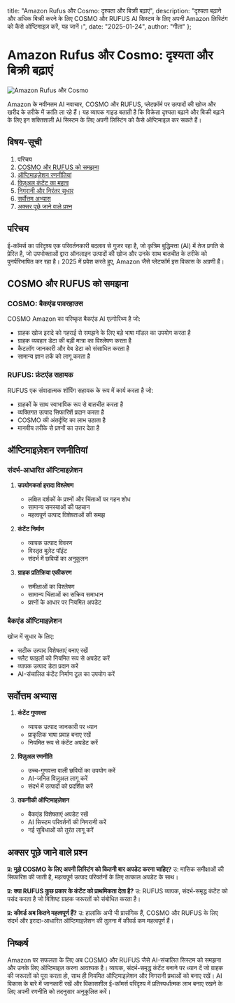   title: "Amazon Rufus और Cosmo: दृश्यता और बिक्री बढ़ाएं",
  description: "दृश्यता बढ़ाने और अधिक बिक्री करने के लिए COSMO और RUFUS AI सिस्टम के लिए अपनी Amazon लिस्टिंग को कैसे ऑप्टिमाइज़ करें, यह जानें।",
  date: "2025-01-24",
  author: "गीता"
};

# Amazon Rufus और Cosmo: दृश्यता और बिक्री बढ़ाएं

![Amazon Rufus और Cosmo](/images/blog/amazon-rufus-and-cosmo.jpeg)

Amazon के नवीनतम AI नवाचार, COSMO और RUFUS, प्लेटफ़ॉर्म पर उत्पादों की खोज और खरीद के तरीके में क्रांति ला रहे हैं। यह व्यापक गाइड बताती है कि विक्रेता दृश्यता बढ़ाने और बिक्री बढ़ाने के लिए इन शक्तिशाली AI सिस्टम के लिए अपनी लिस्टिंग को कैसे ऑप्टिमाइज़ कर सकते हैं।

## विषय-सूची

1. परिचय
2. [COSMO और RUFUS को समझना](#cosmo-और-rufus-को-समझना)
3. [ऑप्टिमाइज़ेशन रणनीतियां](#ऑप्टिमाइज़ेशन-रणनीतियां)
4. [विज़ुअल कंटेंट का महत्व](#विज़ुअल-कंटेंट-का-महत्व)
5. [निगरानी और निरंतर सुधार](#निगरानी-और-निरंतर-सुधार)
6. [सर्वोत्तम अभ्यास](#सर्वोत्तम-अभ्यास)
7. [अक्सर पूछे जाने वाले प्रश्न](#अक्सर-पूछे-जाने-वाले-प्रश्न)

## परिचय

ई-कॉमर्स का परिदृश्य एक परिवर्तनकारी बदलाव से गुजर रहा है, जो कृत्रिम बुद्धिमत्ता (AI) में तेज प्रगति से प्रेरित है, जो उपभोक्ताओं द्वारा ऑनलाइन उत्पादों की खोज और उनके साथ बातचीत के तरीके को पुनर्परिभाषित कर रहा है। 2025 में प्रवेश करते हुए, Amazon जैसे प्लेटफॉर्म इस विकास के अग्रणी हैं।

## COSMO और RUFUS को समझना

### COSMO: बैकएंड पावरहाउस
COSMO Amazon का परिष्कृत बैकएंड AI एल्गोरिथ्म है जो:
- ग्राहक खोज इरादे को गहराई से समझने के लिए बड़े भाषा मॉडल का उपयोग करता है
- ग्राहक व्यवहार डेटा की बड़ी मात्रा का विश्लेषण करता है
- कैटलॉग जानकारी और वेब डेटा को संसाधित करता है
- सामान्य ज्ञान तर्क को लागू करता है

### RUFUS: फ्रंटएंड सहायक
RUFUS एक संवादात्मक शॉपिंग सहायक के रूप में कार्य करता है जो:
- ग्राहकों के साथ स्वाभाविक रूप से बातचीत करता है
- व्यक्तिगत उत्पाद सिफारिशें प्रदान करता है
- COSMO की अंतर्दृष्टि का लाभ उठाता है
- मानवीय तरीके से प्रश्नों का उत्तर देता है

## ऑप्टिमाइज़ेशन रणनीतियां

### संदर्भ-आधारित ऑप्टिमाइज़ेशन
1. **उपयोगकर्ता इरादा विश्लेषण**
   - लक्षित दर्शकों के प्रश्नों और चिंताओं पर गहन शोध
   - सामान्य समस्याओं की पहचान
   - महत्वपूर्ण उत्पाद विशेषताओं की समझ

2. **कंटेंट निर्माण**
   - व्यापक उत्पाद विवरण
   - विस्तृत बुलेट पॉइंट
   - संदर्भ में छवियों का अनुकूलन

3. **ग्राहक प्रतिक्रिया एकीकरण**
   - समीक्षाओं का विश्लेषण
   - सामान्य चिंताओं का सक्रिय समाधान
   - प्रश्नों के आधार पर नियमित अपडेट

### बैकएंड ऑप्टिमाइज़ेशन
खोज में सुधार के लिए:
- सटीक उत्पाद विशेषताएं बनाए रखें
- फ्लैट फाइलों को नियमित रूप से अपडेट करें
- व्यापक उत्पाद डेटा प्रदान करें
- AI-संचालित कंटेंट निर्माण टूल का उपयोग करें

## सर्वोत्तम अभ्यास

1. **कंटेंट गुणवत्ता**
   - व्यापक उत्पाद जानकारी पर ध्यान
   - प्राकृतिक भाषा प्रवाह बनाए रखें
   - नियमित रूप से कंटेंट अपडेट करें

2. **विज़ुअल रणनीति**
   - उच्च-गुणवत्ता वाली छवियों का उपयोग करें
   - AI-जनित विज़ुअल लागू करें
   - संदर्भ में उत्पादों को प्रदर्शित करें

3. **तकनीकी ऑप्टिमाइज़ेशन**
   - बैकएंड विशेषताएं अपडेट रखें
   - AI सिस्टम परिवर्तनों की निगरानी करें
   - नई सुविधाओं को तुरंत लागू करें

## अक्सर पूछे जाने वाले प्रश्न

**प्र: मुझे COSMO के लिए अपनी लिस्टिंग को कितनी बार अपडेट करना चाहिए?**
उ: मासिक समीक्षाओं की सिफारिश की जाती है, महत्वपूर्ण उत्पाद परिवर्तनों के लिए तत्काल अपडेट के साथ।

**प्र: क्या RUFUS कुछ प्रकार के कंटेंट को प्राथमिकता देता है?**
उ: RUFUS व्यापक, संदर्भ-समृद्ध कंटेंट को पसंद करता है जो विशिष्ट ग्राहक जरूरतों को संबोधित करता है।

**प्र: कीवर्ड अब कितने महत्वपूर्ण हैं?**
उ: हालांकि अभी भी प्रासंगिक हैं, COSMO और RUFUS के लिए संदर्भ और इरादा-आधारित ऑप्टिमाइज़ेशन की तुलना में कीवर्ड कम महत्वपूर्ण हैं।

## निष्कर्ष

Amazon पर सफलता के लिए अब COSMO और RUFUS जैसे AI-संचालित सिस्टम को समझना और उनके लिए ऑप्टिमाइज़ करना आवश्यक है। व्यापक, संदर्भ-समृद्ध कंटेंट बनाने पर ध्यान दें जो ग्राहक की जरूरतों को पूरा करता हो, साथ ही नियमित ऑप्टिमाइज़ेशन और निगरानी प्रथाओं को बनाए रखें। AI विकास के बारे में जानकारी रखें और विकासशील ई-कॉमर्स परिदृश्य में प्रतिस्पर्धात्मक लाभ बनाए रखने के लिए अपनी रणनीति को तदनुसार अनुकूलित करें।